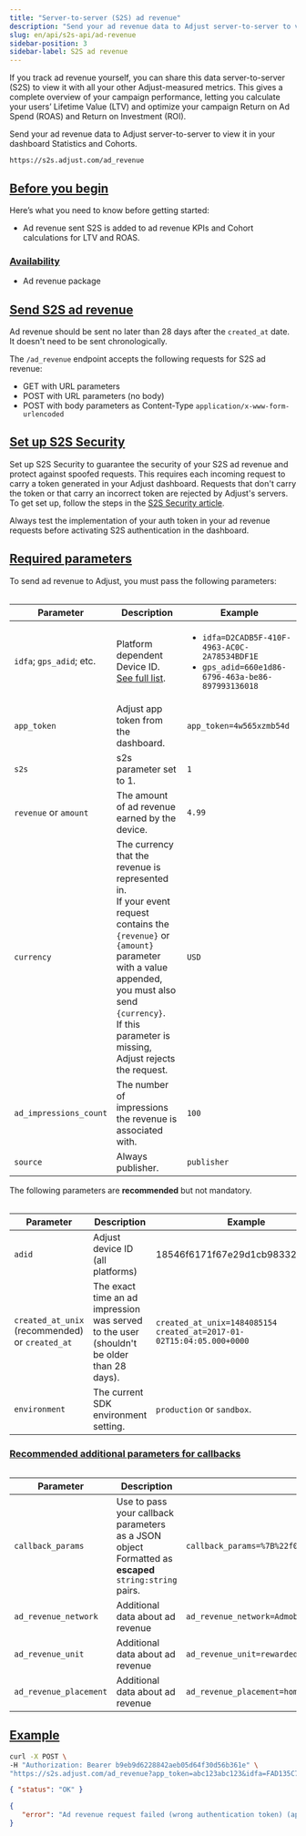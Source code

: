 ```yaml
---
title: "Server-to-server (S2S) ad revenue"
description: "Send your ad revenue data to Adjust server-to-server to view it in your dashboard Statistics and Cohorts."
slug: en/api/s2s-api/ad-revenue
sidebar-position: 3
sidebar-label: S2S ad revenue
---
```


If you track ad revenue yourself, you can share this data server-to-server (S2S) to view it with all your other Adjust-measured metrics. This gives a complete overview of your campaign performance, letting you calculate your users’ Lifetime Value (LTV) and optimize your campaign Return on Ad Spend (ROAS) and Return on Investment (ROI).

Send your ad revenue data to Adjust server-to-server to view it in your dashboard Statistics and Cohorts.

```text title="Endpoint" "/ad_revenue"
https://s2s.adjust.com/ad_revenue
```

## [Before you begin](before-you-begin)

Here’s what you need to know before getting started:

-  Ad revenue sent S2S is added to ad revenue KPIs and Cohort calculations for LTV and ROAS.

### [Availability](availability)

-  Ad revenue package

## [Send S2S ad revenue](send-s2s-ad-revenue)

<Callout type="note">

Ad revenue should be sent no later than 28 days after the `created_at` date. It doesn't need to be sent chronologically.

</Callout>

The `/ad_revenue` endpoint accepts the following requests for S2S ad revenue:

-  GET with URL parameters
-  POST with URL parameters (no body)
-  POST with body parameters as Content-Type `application/x-www-form-urlencoded`

## [Set up S2S Security](set-up-s2s-security)

Set up S2S Security to guarantee the security of your S2S ad revenue and protect against spoofed requests. This requires each incoming request to carry a token generated in your Adjust dashboard. Requests that don't carry the token or that carry an incorrect token are rejected by Adjust's servers. To get set up, follow the steps in the [S2S Security article](/en/api/s2s-api/security).

<Callout type="note">

Always test the implementation of your auth token in your ad revenue requests before activating S2S authentication in the dashboard.

</Callout>

## [Required parameters](required-parameters)

To send ad revenue to Adjust, you must pass the following parameters:

<Table>

| Parameter                | Description                                                                                                                                                                                                                                       | Example                                                                                                               |
| ------------------------ | ------------------------------------------------------------------------------------------------------------------------------------------------------------------------------------------------------------------------------------------------- | --------------------------------------------------------------------------------------------------------------------- |
| `idfa`; `gps_adid`; etc. | Platform dependent Device ID. [See full list](https://help.adjust.com/en/article/server-to-server-events#accepted-identifiers).                                                                                                                   | <ul><li>`idfa=D2CADB5F-410F-4963-AC0C-2A78534BDF1E`</li><li>`gps_adid=660e1d86-6796-463a-be86-897993136018`</li></ul> |
| `app_token`              | Adjust app token from the dashboard.                                                                                                                                                                                                              | `app_token=4w565xzmb54d`                                                                                              |
| `s2s`                    | s2s parameter set to 1.                                                                                                                                                                                                                           | `1`                                                                                                                   |
| `revenue` or `amount`    | The amount of ad revenue earned by the device.                                                                                                                                                                                                    | `4.99`                                                                                                                |
| `currency`               | The currency that the revenue is represented in.<br/>If your event request contains the `{revenue}` or `{amount}` parameter with a value appended, you must also send `{currency}`.<br/>If this parameter is missing, Adjust rejects the request. | `USD`                                                                                                                 |
| `ad_impressions_count`   | The number of impressions the revenue is associated with.                                                                                                                                                                                         | `100`                                                                                                                 |
| `source`                 | Always publisher.                                                                                                                                                                                                                                 | `publisher`                                                                                                           |

</Table>

The following parameters are **recommended** but not mandatory.

<Table>

| Parameter                                       | Description                                                                               | Example                                                                    |
| ----------------------------------------------- | ----------------------------------------------------------------------------------------- | -------------------------------------------------------------------------- |
| `adid`                                          | Adjust device ID (all platforms)                                                          | 18546f6171f67e29d1cb983322ad1329                                           |
| `created_at_unix` (recommended) or `created_at` | The exact time an ad impression was served to the user (shouldn't be older than 28 days). | `created_at_unix=1484085154`<br/>`created_at=2017-01-02T15:04:05.000+0000` |
| `environment`                                   | The current SDK environment setting.                                                      | `production` or `sandbox`.                                                 |

</Table>

### [Recommended additional parameters for callbacks](recommended-additional-parameters-for-callbacks)

<Table>

| Parameter              | Description                                                                                               | Example                                                                  |
| ---------------------- | --------------------------------------------------------------------------------------------------------- | ------------------------------------------------------------------------ |
| `callback_params`      | Use to pass your callback parameters as a JSON object<br/>Formatted as **escaped** `string:string` pairs. | `callback_params=%7B%22f0o%22%3A%22bar%22%2C%20%22bar%22%3A%22baz%22%7D` |
| `ad_revenue_network`   | Additional data about ad revenue                                                                          | `ad_revenue_network=Admob`                                               |
| `ad_revenue_unit`      | Additional data about ad revenue                                                                          | `ad_revenue_unit=rewarded_video`                                         |
| `ad_revenue_placement` | Additional data about ad revenue                                                                          | `ad_revenue_placement=home_screen`                                       |

</Table>

## [Example](example)

```sh {3}
curl -X POST \
-H "Authorization: Bearer b9eb9d6228842aeb05d64f30d56b361e" \
"https://s2s.adjust.com/ad_revenue?app_token=abc123abc123&idfa=FAD135C7-C5F8-4DCC-9478-2203956B0870&source=publisher&ad_impressions_count=1&revenue=0.01&currency=USD&s2s=1"
```

<Tabs>
<Tab title="Success" icon="Check">

```json
{ "status": "OK" }
```

</Tab>
<Tab title="Error" icon="Cross">

```json
{
   "error": "Ad revenue request failed (wrong authentication token) (app_token:abc123abc123)"
}
```

</Tab>
</Tabs>

